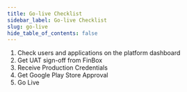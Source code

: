 ```yaml
---
title: Go-live Checklist
sidebar_label: Go-live Checklist
slug: go-live
hide_table_of_contents: false
---
```





1. Check users and applications on the platform dashboard
2. Get UAT sign-off from FinBox
3. Receive Production Credentials
4. Get Google Play Store Approval
5. Go Live
